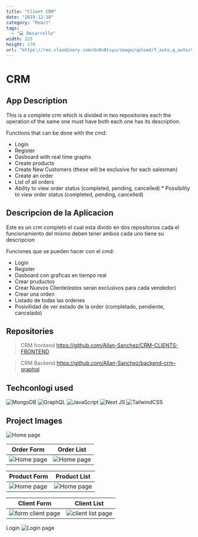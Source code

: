 ```yaml
---
title: "Client CRM"
date: "2019-12-10"
category: "React"
tags:
  - "💻 Desarrollo"
width: 325
height: 170
url: "https://res.cloudinary.com/dx9n8tsyu/image/upload/f_auto,q_auto/v1637968004/react-proyect/screenshot-localhost_3000-2021.11.26-16_43_28_ckxsy7.png"
---
```

# CRM

## App Description

This is a complete crm which is divided in two repositories each the operation of the same one must have both each one has its description.

Functions that can be done with the cmd:

* Login
* Register
* Dasboard with real time graphs
* Create products
* Create New Customers (these will be exclusive for each salesman)
* Create an order
* List of all orders
* Ability to view order status (completed, pending, cancelled) * Possibility to view order status (completed, pending, cancelled)
## Descripcion de la Aplicacion

Este es un crm completo el cual esta divido en dos repositorios cada el funcionamiento del mismo deben tener ambos cada uno tiene su descripcion

Funciones que se pueden hacer con el cmd:

* Login
* Register
* Dasboard con graficas en tiempo real
* Crear pruductos
* Crear Nuevos Cliente(estos seran exclusivos para cada vendedor)
* Crear una orden
* Listado de todas las ordenes
* Posivilidad de ver estado de la order (completado, pendiente, cancelado)

## Repositories

> CRM frontend
https://github.com/Allan-Sanchez/CRM-CLIENTS-FRONTEND

> CRM Backend
https://github.com/Allan-Sanchez/backend-crm-graphql

## Techconlogi used
![MongoDB](https://img.shields.io/badge/MongoDB-%234ea94b.svg?style=for-the-badge&logo=mongodb&logoColor=white)
![GraphQL](https://img.shields.io/badge/-GraphQL-E10098?style=for-the-badge&logo=graphql&logoColor=white)
![JavaScript](https://img.shields.io/badge/javascript-%23323330.svg?style=for-the-badge&logo=javascript&logoColor=%23F7DF1E)
![Next JS](https://img.shields.io/badge/Next-black?style=for-the-badge&logo=next.js&logoColor=white)
![TailwindCSS](https://img.shields.io/badge/tailwindcss-%2338B2AC.svg?style=for-the-badge&logo=tailwind-css&logoColor=white)

## Project Images
![Home page](https://res.cloudinary.com/dx9n8tsyu/image/upload/f_auto,q_auto/v1637968004/react-proyect/screenshot-localhost_3000-2021.11.26-16_43_28_ckxsy7.png)


 | Order Form | Order List| 
 |--------------|-------------| 
|![Home page](https://res.cloudinary.com/dx9n8tsyu/image/upload/f_auto,q_auto/v1637968003/react-proyect/screenshot-localhost_3000-2021.11.26-16_44_40_nerids.png) | ![Home page](https://res.cloudinary.com/dx9n8tsyu/image/upload/f_auto,q_auto/v1637968003/react-proyect/screenshot-localhost_3000-2021.11.26-16_44_19_i3kpvk.png)|

 | Product Form | Product List| 
 |--------------|-------------| 
|![Home page](https://res.cloudinary.com/dx9n8tsyu/image/upload/f_auto,q_auto/v1637968003/react-proyect/screenshot-localhost_3000-2021.11.26-16_46_00_ebzvjr.png) | ![Home page](https://res.cloudinary.com/dx9n8tsyu/image/upload/f_auto,q_auto/v1637968004/react-proyect/screenshot-localhost_3000-2021.11.26-16_45_00_refmbz.png)|

 | Client Form | Client List| 
 |--------------|-------------| 
|![form client page](https://res.cloudinary.com/dx9n8tsyu/image/upload/f_auto,q_auto/v1637968004/react-proyect/screenshot-localhost_3000-2021.11.26-16_36_49_oafhtb.png) | ![client list page](https://res.cloudinary.com/dx9n8tsyu/image/upload/f_auto,q_auto/v1637968004/react-proyect/screenshot-localhost_3000-2021.11.26-16_45_16_simosx.png)|

 Login
![Login page](https://res.cloudinary.com/dx9n8tsyu/image/upload/f_auto,q_auto/v1637968004/react-proyect/screenshot-localhost_3000-2021.11.26-16_00_57_ghcdml.png) 


